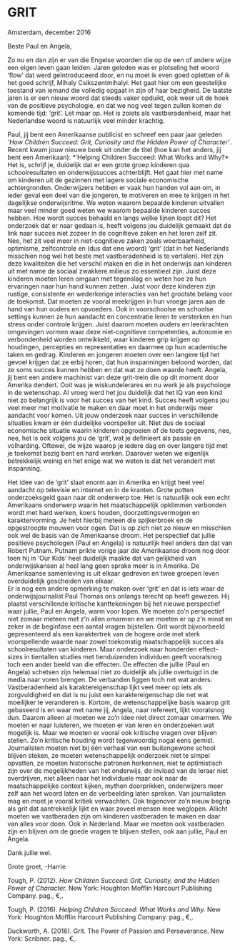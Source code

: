 # GRIT {-}


Amsterdam, december 2016


Beste Paul en Angela,

Zo nu en dan zijn er van die Engelse woorden die op de een of andere wijze een eigen leven gaan leiden. Jaren geleden was er plotseling het woord ‘flow’ dat werd geïntroduceerd door, en nu moet ik even goed opletten of ik het goed schrijf, Mihaly Csikszentmihalyi. Het gaat hier om een geestelijke toestand van iemand die volledig opgaat in zijn of haar bezigheid. De laatste jaren is er een nieuw woord dat steeds vaker opduikt, ook weer uit de hoek van de positieve psychologie, en dat we nog veel tegen zullen komen de komende tijd: ‘grit’. Let maar op. Het is zoiets als vastberadenheid, maar het Nederlandse woord is natuurlijk veel minder krachtig. 


Paul, jij bent een Amerikaanse publicist en schreef een paar jaar geleden *‘How Children Succeed: Grit, Curiosity and the Hidden Power of Character’*. Recent kwam jouw nieuwe boek uit onder de titel (hoe kan het anders, jij bent een Amerikaan): *‘Helping Children Succeed: What Works and Why?* Het is, schrijf je, duidelijk dat er een grote groep kinderen qua schoolresultaten en onderwijssucces achterblijft. Het gaat hier met name om kinderen uit de gezinnen met lagere sociale economische achtergronden. Onderwijzers hebben er vaak hun handen vol aan om, in ieder geval een deel van die jongeren, te motiveren en mee te krijgen in het dagelijkse onderwijsritme. We weten waarom bepaalde kinderen uitvallen maar veel minder goed weten we waarom bepaalde kinderen succes hebben. Hoe wordt succes behaald en langs welke lijnen loopt dit? Het onderzoek dat er naar gedaan is, heeft volgens jou duidelijk gemaakt dat de link naar succes niet zozeer in de cognitieve zaken en het leren zelf zit. Nee, het zit veel meer in niet-cognitieve zaken zoals weerbaarheid, optimisme, zelfcontrole en (dus dat ene woord) ‘grit’ (dat in het Nederlands misschien nog wel het beste met vastberadenheid is te vertalen). Het zijn deze kwaliteiten die het verschil maken en die in het onderwijs aan kinderen uit met name de sociaal zwakkere milieus zo essentieel zijn. Juist deze kinderen moeten leren omgaan met tegenslag en weten hoe ze hun ervaringen naar hun hand kunnen zetten. Juist voor deze kinderen zijn rustige, consistente en wederkerige interacties van het grootste belang voor de toekomst. Dat moeten ze vooral meekrijgen in hun vroege jaren aan de hand van hun ouders en opvoeders. Ook in voorschoolse en schoolse settings kunnen ze hun aandacht en concentratie leren te versterken en hun stress onder controle krijgen. Juist daarom moeten ouders en leerkrachten omgevingen vormen waar deze niet-cognitieve competenties, autonomie en verbondenheid worden ontwikkeld, waar kinderen grip krijgen op houdingen, percepties en representaties en daarmee op hun academische taken en gedrag. Kinderen en jongeren moeten over een langere tijd het gevoel krijgen dat ze erbij horen, dat hun inspanningen beloond worden, dat ze soms succes kunnen hebben en dat wat ze doen waarde heeft. 
Angela, jij bent een andere machinist van deze grit-trein die op dit moment door Amerika dendert. Ooit was je wiskundelerares en nu werk je als psychologe in de wetenschap. Al vroeg werd het jou duidelijk dat het IQ van een kind niet zo belangrijk is voor het succes van het kind. Succes heeft volgens jou veel meer met motivatie te maken en daar moet in het onderwijs meer aandacht voor komen. Uit jouw onderzoek naar succes in verschillende situaties kwam er één duidelijke voorspeller uit. Niet dus de sociaal economische situatie waarin kinderen opgroeien of de toets gegevens, nee, nee, het is ook volgens jou de ‘grit’, wat je definieert als passie en volharding. Oftewel, de wijze waarop je iedere dag en over langere tijd met je toekomst bezig bent en hard werken. Daarover weten we eigenlijk betrekkelijk weinig en het enige wat we weten is dat het verandert met inspanning. 


Het idee van de ‘grit’ slaat enorm aan in Amerika en krijgt heel veel aandacht op televisie en internet en in de kranten. Grote potten onderzoeksgeld gaan naar dit onderwerp toe. Het is natuurlijk ook een echt Amerikaans onderwerp waarin het maatschappelijk opklimmen verbonden wordt met hard werken, koers houden, doorzettingsvermogen en karaktervorming. Je hebt hierbij meteen die spijkerbroek en de opgestroopte mouwen voor ogen. Dat is op zich niet zo nieuw en misschien ook wel de basis van de Amerikaanse droom. Het perspectief dat jullie positieve psychologen (Paul en Angela) is natuurlijk heel anders dan dat van Robert Putnam. Putnam prikte vorige jaar die Amerikaanse droom nog door toen hij in ‘Our Kids’ heel duidelijk maakte dat van gelijkheid van onderwijskansen al heel lang geen sprake meer is in Amerika. De Amerikaanse samenleving is uit elkaar gedreven en twee groepen leven overduidelijk gescheiden van elkaar.   
Er is nog een andere opmerking te maken over ‘grit’ en dat is iets waar de onderwijsjournalist Paul Thomas ons onlangs terecht op heeft gewezen. Hij plaatst verschillende kritische kanttekeningen bij het nieuwe perspectief waar jullie, Paul en Angela, warm voor lopen. We moeten zo’n perspectief niet zomaar meteen met z’n allen omarmen en we moeten er op z’n minst en zeker in de beginfase een aantal vragen bijstellen. Grit wordt bijvoorbeeld gepresenteerd als een karaktertrek van de hogere orde met sterk voorspellende waarde naar zowel toekomstig maatschappelijk succes als schoolresultaten van kinderen. Maar onderzoek naar honderden effect-sizes in tientallen studies met tienduizenden individuen geeft vooralsnog toch een ander beeld van die effecten. De effecten die jullie (Paul en Angela) schetsen zijn helemaal niet zo duidelijk als jullie overtuigd in de media naar voren brengen. De verbanden liggen toch net wat anders. Vastberadenheid als karaktereigenschap lijkt veel meer op iets als zorgvuldigheid en dat is nu juist een karaktereigenschap die net wat moeilijker te veranderen is. Kortom, de wetenschappelijke basis waarop grit gebaseerd is en waar met name jij, Angela, naar refereert, lijkt vooralsnog dun. Daarom alleen al moeten we zo’n idee niet direct zomaar omarmen. We moeten er naar luisteren, we moeten er van leren en onderzoeken wat mogelijk is. Maar we moeten er vooral ook kritische vragen over blijven stellen. Zo’n kritische houding wordt tegenwoordig nogal eens gemist. Journalisten moeten niet bij één verhaal van een buitengewone school blijven steken, ze moeten wetenschappelijk onderzoek niet te simpel opvatten, ze moeten historische patronen herkennen, niet te optimistisch zijn over de mogelijkheden van het onderwijs, de invloed van de leraar niet overdrijven, niet alleen naar het individuele maar ook naar de maatschappelijke context kijken, mythen doorprikken, onderwijzers meer zelf aan het woord laten en de verbeelding laten spreken. Van journalisten mag en moet je vooral kritiek verwachten. Ook tegenover zo’n nieuw begrip als grit dat aantrekkelijk lijkt en waar zoveel mensen mee weglopen. Allicht moeten we vastberaden zijn om kinderen vastberaden te maken en daar van alles voor doen. Ook in Nederland. Maar we moeten ook vastberaden zijn en blijven om de goede vragen te blijven stellen, ook aan jullie, Paul en Angela.

Dank jullie wel.

Grote groet, -Harrie 

Tough, P. (2012). *How Children Succeed: Grit, Curiosity, and the Hidden Power of Character.* New York: Houghton Mofflin Harcourt Publishing Company.  pag., €,.

Tough, P. (2016). *Helping Children Succeed: What Works and Why.* New York: Houghton Mofflin Harcourt Publishing Company.  pag., €,.

Duckworth, A. (2016). Grit. The Power of Passion and Perseverance. New York: Scribner. pag., €,. 

